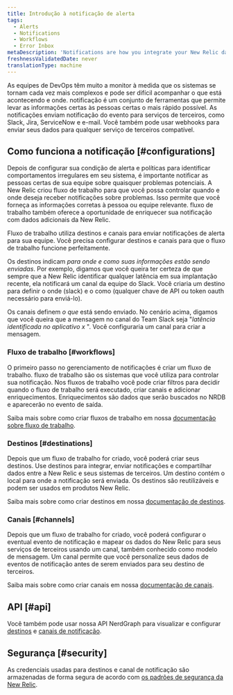 ```yaml
---
title: Introdução à notificação de alerta
tags:
  - Alerts
  - Notifications
  - Workflows
  - Error Inbox
metaDescription: 'Notifications are how you integrate your New Relic data with third-party services, such as Slack, Email, Jira, and ServiceNow.'
freshnessValidatedDate: never
translationType: machine
---
```


As equipes de DevOps têm muito a monitor à medida que os sistemas se tornam cada vez mais complexos e pode ser difícil acompanhar o que está acontecendo e onde. notificação é um conjunto de ferramentas que permite levar as informações certas às pessoas certas o mais rápido possível. As notificações enviam notificação do evento para serviços de terceiros, como Slack, Jira, ServiceNow e e-mail. Você também pode usar webhooks para enviar seus dados para qualquer serviço de terceiros compatível.

## Como funciona a notificação [#configurations]

Depois de configurar sua condição de alerta e políticas para identificar comportamentos irregulares em seu sistema, é importante notificar as pessoas certas de sua equipe sobre quaisquer problemas potenciais. A New Relic criou fluxo de trabalho para que você possa controlar quando e onde deseja receber notificações sobre problemas. Isso permite que você forneça as informações corretas à pessoa ou equipe relevante. fluxo de trabalho também oferece a oportunidade de enriquecer sua notificação com dados adicionais da New Relic.

Fluxo de trabalho utiliza destinos e canais para enviar notificações de alerta para sua equipe. Você precisa configurar destinos e canais para que o fluxo de trabalho funcione perfeitamente.

Os destinos indicam *para onde e como suas informações estão sendo enviadas*. Por exemplo, digamos que você queira ter certeza de que sempre que a New Relic identificar qualquer latência em sua implantação recente, ela notificará um canal da equipe do Slack. Você criaria um destino para definir o onde (slack) e o como (qualquer chave de API ou token oauth necessário para enviá-lo).

Os canais definem *o que* está sendo enviado. No cenário acima, digamos que você queira que a mensagem no canal do Team Slack seja &quot;*latência identificada no aplicativo x* &quot;. Você configuraria um canal para criar a mensagem.

### Fluxo de trabalho [#workflows]

O primeiro passo no gerenciamento de notificações é criar um fluxo de trabalho. fluxo de trabalho são os sistemas que você utiliza para controlar sua notificação. Nos fluxos de trabalho você pode criar filtros para decidir quando o fluxo de trabalho será executado, criar canais e adicionar enriquecimentos. Enriquecimentos são dados que serão buscados no NRDB e aparecerão no evento de saída.

Saiba mais sobre como criar fluxos de trabalho em nossa [documentação sobre fluxo de trabalho](/docs/alerts-applied-intelligence/applied-intelligence/incident-workflows/incident-workflows/).

### Destinos [#destinations]

Depois que um fluxo de trabalho for criado, você poderá criar seus destinos. Use destinos para integrar, enviar notificações e compartilhar dados entre a New Relic e seus sistemas de terceiros. Um destino contém o local para onde a notificação será enviada. Os destinos são reutilizáveis e podem ser usados em produtos New Relic.

Saiba mais sobre como criar destinos em nossa [documentação de destinos](/docs/alerts-applied-intelligence/notifications/destinations/).

### Canais [#channels]

Depois que um fluxo de trabalho for criado, você poderá configurar o eventual evento de notificação e mapear os dados do New Relic para seus serviços de terceiros usando um canal, também conhecido como modelo de mensagem. Um canal permite que você personalize seus dados de eventos de notificação antes de serem enviados para seu destino de terceiros.

Saiba mais sobre como criar canais em nossa [documentação de canais](/docs/alerts-applied-intelligence/notifications/message-templates/).

## API [#api]

Você também pode usar nossa API NerdGraph para visualizar e configurar [destinos](/docs/apis/nerdgraph/examples/nerdgraph-api-notifications-destinations) e [canais de notificação](/docs/apis/nerdgraph/examples/nerdgraph-api-notifications-channels).

## Segurança [#security]

As credenciais usadas para destinos e canal de notificação são armazenadas de forma segura de acordo com [os padrões de segurança da New Relic](/docs/security/security-privacy/compliance/data-encryption).